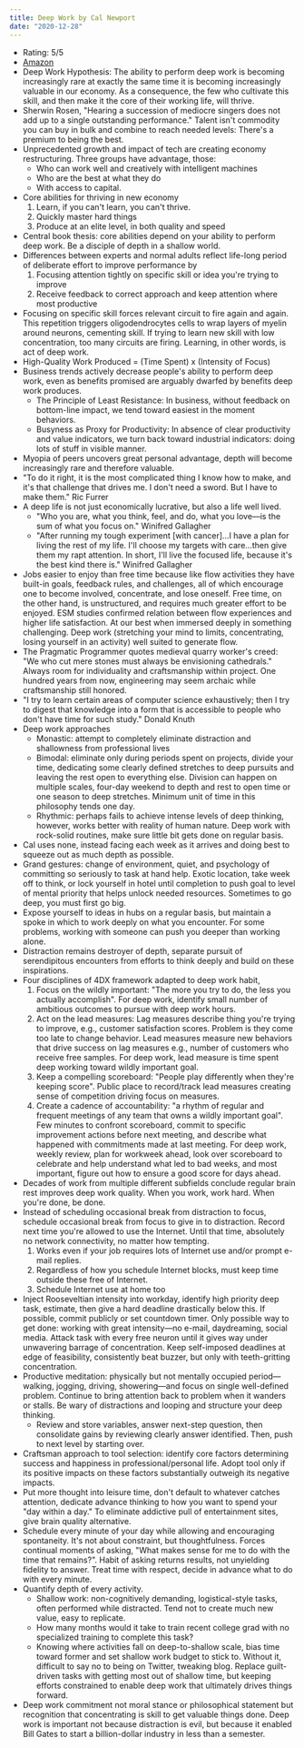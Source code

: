 ```yaml
---
title: Deep Work by Cal Newport
date: "2020-12-28"
---
```


- Rating: 5/5
- [Amazon](https://www.amazon.com/gp/product/1455586692)
- Deep Work Hypothesis: The ability to perform deep work is becoming increasingly rare at exactly the same time it is becoming increasingly valuable in our economy. As a consequence, the few who cultivate this skill, and then make it the core of their working life, will thrive.
- Sherwin Rosen, "Hearing a succession of mediocre singers does not add up to a single outstanding performance." Talent isn't commodity you can buy in bulk and combine to reach needed levels: There's a premium to being the best.
- Unprecedented growth and impact of tech are creating economy restructuring. Three groups have advantage, those:
  - Who can work well and creatively with intelligent machines
  - Who are the best at what they do
  - With access to capital.
- Core abilities for thriving in new economy
  1. Learn, if you can't learn, you can't thrive.
  1. Quickly master hard things
  1. Produce at an elite level, in both quality and speed
- Central book thesis: core abilities depend on your ability to perform deep work. Be a disciple of depth in a shallow world.
- Differences between experts and normal adults reflect life-long period of deliberate effort to improve performance by
  1. Focusing attention tightly on specific skill or idea you're trying to improve
  1. Receive feedback to correct approach and keep attention where most productive
- Focusing on specific skill forces relevant circuit to fire again and again. This repetition triggers oligodendrocytes cells to wrap layers of myelin around neurons, cementing skill. If trying to learn new skill with low concentration, too many circuits are firing. Learning, in other words, is act of deep work.
- High-Quality Work Produced = (Time Spent) x (Intensity of Focus)
- Business trends actively decrease people's ability to perform deep work, even as benefits promised are arguably dwarfed by benefits deep work produces.
  - The Principle of Least Resistance: In business, without feedback on bottom-line impact, we tend toward easiest in the moment behaviors.
  - Busyness as Proxy for Productivity: In absence of clear productivity and value indicators, we turn back toward industrial indicators: doing lots of stuff in visible manner.
- Myopia of peers uncovers great personal advantage, depth will become increasingly rare and therefore valuable.
- "To do it right, it is the most complicated thing I know how to make, and it's that challenge that drives me. I don't need a sword. But I have to make them." Ric Furrer
- A deep life is not just economically lucrative, but also a life well lived.
  - "Who you are, what you think, feel, and do, what you love—is the sum of what you focus on." Winifred Gallagher
  - "After running my tough experiment [with cancer]…I have a plan for living the rest of my life. I'll choose my targets with care…then give them my rapt attention. In short, I'll live the focused life, because it's the best kind there is." Winifred Gallagher
- Jobs easier to enjoy than free time because like flow activities they have built-in goals, feedback rules, and challenges, all of which encourage one to become involved, concentrate, and lose oneself. Free time, on the other hand, is unstructured, and requires much greater effort to be enjoyed. ESM studies confirmed relation between flow experiences and higher life satisfaction. At our best when immersed deeply in something challenging. Deep work (stretching your mind to limits, concentrating, losing yourself in an activity) well suited to generate flow.
- The Pragmatic Programmer quotes medieval quarry worker's creed: "We who cut mere stones must always be envisioning cathedrals." Always room for individuality and craftsmanship within project. One hundred years from now, engineering may seem archaic while craftsmanship still honored.
- "I try to learn certain areas of computer science exhaustively; then I try to digest that knowledge into a form that is accessible to people who don't have time for such study." Donald Knuth
- Deep work approaches
  - Monastic: attempt to completely eliminate distraction and shallowness from professional lives
  - Bimodal: eliminate only during periods spent on projects, divide your time, dedicating some clearly defined stretches to deep pursuits and leaving the rest open to everything else. Division can happen on multiple scales, four-day weekend to depth and rest to open time or one season to deep stretches. Minimum unit of time in this philosophy tends one day.
  - Rhythmic: perhaps fails to achieve intense levels of deep thinking, however, works better with reality of human nature. Deep work with rock-solid routines, make sure little bit gets done on regular basis.
- Cal uses none, instead facing each week as it arrives and doing best to squeeze out as much depth as possible.
- Grand gestures: change of environment, quiet, and psychology of committing so seriously to task at hand help. Exotic location, take week off to think, or lock yourself in hotel until completion to push goal to level of mental priority that helps unlock needed resources. Sometimes to go deep, you must first go big.
- Expose yourself to ideas in hubs on a regular basis, but maintain a spoke in which to work deeply on what you encounter. For some problems, working with someone can push you deeper than working alone.
- Distraction remains destroyer of depth, separate pursuit of serendipitous encounters from efforts to think deeply and build on these inspirations.
- Four disciplines of 4DX framework adapted to deep work habit,
  1. Focus on the wildly important: "The more you try to do, the less you actually accomplish". For deep work, identify small number of ambitious outcomes to pursue with deep work hours.
  1. Act on the lead measures: Lag measures describe thing you're trying to improve, e.g., customer satisfaction scores. Problem is they come too late to change behavior. Lead measures measure new behaviors that drive success on lag measures e.g., number of customers who receive free samples. For deep work, lead measure is time spent deep working toward wildly important goal.
  1. Keep a compelling scoreboard: "People play differently when they're keeping score". Public place to record/track lead measures creating sense of competition driving focus on measures.
  1. Create a cadence of accountability: "a rhythm of regular and frequent meetings of any team that owns a wildly important goal". Few minutes to confront scoreboard, commit to specific improvement actions before next meeting, and describe what happened with commitments made at last meeting. For deep work, weekly review, plan for workweek ahead, look over scoreboard to celebrate and help understand what led to bad weeks, and most important, figure out how to ensure a good score for days ahead.
- Decades of work from multiple different subfields conclude regular brain rest improves deep work quality. When you work, work hard. When you're done, be done.
- Instead of scheduling occasional break from distraction to focus, schedule occasional break from focus to give in to distraction. Record next time you're allowed to use the Internet. Until that time, absolutely no network connectivity, no matter how tempting.
  1. Works even if your job requires lots of Internet use and/or prompt e-mail replies.
  1. Regardless of how you schedule Internet blocks, must keep time outside these free of Internet.
  1. Schedule Internet use at home too
- Inject Rooseveltian intensity into workday, identify high priority deep task, estimate, then give a hard deadline drastically below this. If possible, commit publicly or set countdown timer. Only possible way to get done: working with great intensity—no e-mail, daydreaming, social media. Attack task with every free neuron until it gives way under unwavering barrage of concentration. Keep self-imposed deadlines at edge of feasibility, consistently beat buzzer, but only with teeth-gritting concentration.
- Productive meditation: physically but not mentally occupied period—walking, jogging, driving, showering—and focus on single well-defined problem. Continue to bring attention back to problem when it wanders or stalls. Be wary of distractions and looping and structure your deep thinking.
  - Review and store variables, answer next-step question, then consolidate gains by reviewing clearly answer identified. Then, push to next level by starting over.
- Craftsman approach to tool selection: identify core factors determining success and happiness in professional/personal life. Adopt tool only if its positive impacts on these factors substantially outweigh its negative impacts.
- Put more thought into leisure time, don't default to whatever catches attention, dedicate advance thinking to how you want to spend your "day within a day." To eliminate addictive pull of entertainment sites, give brain quality alternative.
- Schedule every minute of your day while allowing and encouraging spontaneity. It's not about constraint, but thoughtfulness. Forces continual moments of asking, "What makes sense for me to do with the time that remains?". Habit of asking returns results, not unyielding fidelity to answer. Treat time with respect, decide in advance what to do with every minute.
- Quantify depth of every activity.
  - Shallow work: non-cognitively demanding, logistical-style tasks, often performed while distracted. Tend not to create much new value, easy to replicate.
  - How many months would it take to train recent college grad with no specialized training to complete this task?
  - Knowing where activities fall on deep-to-shallow scale, bias time toward former and set shallow work budget to stick to. Without it, difficult to say no to being on Twitter, tweaking blog. Replace guilt-driven tasks with getting most out of shallow time, but keeping efforts constrained to enable deep work that ultimately drives things forward.
- Deep work commitment not moral stance or philosophical statement but recognition that concentrating is skill to get valuable things done. Deep work is important not because distraction is evil, but because it enabled Bill Gates to start a billion-dollar industry in less than a semester.
